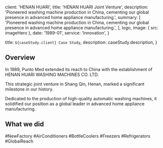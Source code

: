 
  client: 'HENAN HUARI',
  title: 'HENAN HUARI Joint Venture',
  description:
    'Pioneered washing machine production in China, cementing our global presence in advanced home appliance manufacturing.',
  summary: [
    'Pioneered washing machine production in China, cementing our global presence in advanced home appliance manufacturing.',
  ],
  logo,
  image: { src: imageHero },
  date: '1989-01',
  service: 'Innovation',
}

  title: `${caseStudy.client} Case Study`,
  description: caseStudy.description,
}

## Overview

In 1989, Punto Med extended its reach to China with the establishment of HENAN HUARI WASHING MACHINES CO. LTD. 

This strategic joint venture in Shang Qin, Henan, marked a significant milestone in our history. 

Dedicated to the production of high-quality automatic washing machines, it solidified our position as a global leader in advanced home appliance manufacturing.

## What we did

<TagList>
  <TagListItem>#NewFactory</TagListItem>
  <TagListItem>#AirConditioners</TagListItem>
  <TagListItem>#BottleCoolers</TagListItem>
  <TagListItem>#Freezers</TagListItem>
  <TagListItem>#Refrigerators</TagListItem>
  <TagListItem>#GlobalReach</TagListItem>
</TagList>
